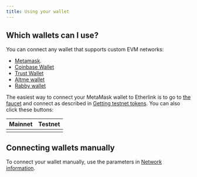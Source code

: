 ```yaml
---
title: Using your wallet
---
```



## Which wallets can I use?

You can connect any wallet that supports custom EVM networks:
- [Metamask](https://support.metamask.io/networks-and-sidechains/managing-networks/how-to-add-a-custom-network-rpc/).
- [Coinbase Wallet](https://www.coinbase.com/en-gb/learn/wallet/How-to-add-custom-networks-Coinbase-Wallet#:~:text=With%20Coinbase%20Wallet%2C%20EVM%2Dcompatible,added%20as%20a%20custom%20network.)
- [Trust Wallet](https://community.trustwallet.com/t/how-to-add-a-custom-network-on-the-trust-wallet-mobile-app/626781)
- [Altme wallet](https://altme.io/)
- [Rabby wallet](https://rabby.io/)

The easiest way to connect your MetaMask wallet to Etherlink is to go to [the faucet](https://faucet.etherlink.com/) and connect as described in [Getting testnet tokens](/get-started/getting-testnet-tokens).
You can also click these buttons:

<table class="customTableContainer">
  <thead>
    <tr>
        <th>Mainnet</th>
        <th>Testnet</th>
    </tr>
  </thead>
 <tbody>
    <tr>
      <td><WalletConnectButton network="mainnet" title="Connect to Etherlink Mainnet"/></td>
      <td><WalletConnectButton network="testnet" title="Connect to Etherlink Testnet"/></td>
    </tr>
  </tbody>
</table>

## Connecting wallets manually

To connect your wallet manually, use the parameters in [Network information](/get-started/network-information).
